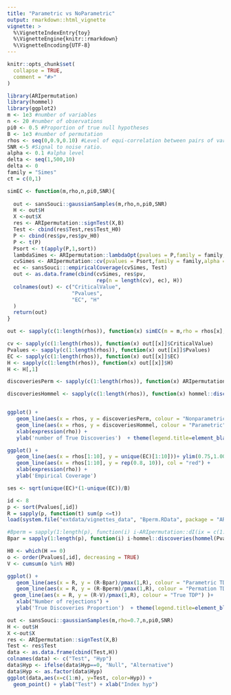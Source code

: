 ```yaml
---
title: "Parametric vs NoParametric"
output: rmarkdown::html_vignette
vignette: >
  %\VignetteIndexEntry{toy}
  %\VignetteEngine{knitr::rmarkdown}
  %\VignetteEncoding{UTF-8}
---
```


```r
knitr::opts_chunk$set(
  collapse = TRUE,
  comment = "#>"
)
```


```r
library(ARIpermutation)
library(hommel)
library(ggplot2)
m <- 1e3 #number of variables
n <- 20 #number of observations
pi0 <- 0.5 #Proportion of true null hypotheses
B <- 1e3 #number of permutation
rhos <- seq(0,0.9,0.10) #Level of equi-correlation between pairs of variables
SNR <-5 #Signal to noise ratio. 
alpha <- 0.1 #alpha level
delta <- seq(1,500,10)
delta <- 0
family = "Simes"
ct = c(0,1)
```

```r
simEC <- function(m,rho,n,pi0,SNR){
  
  out <- sansSouci::gaussianSamples(m,rho,n,pi0,SNR)
  H <- out$H
  X <-out$X
  res <- ARIpermutation::signTest(X,B)
  Test <- cbind(res$Test,res$Test_H0)
  P <- cbind(res$pv,res$pv_H0)
  P <- t(P)
  Psort <- t(apply(P,1,sort))
  lambdaSimes <- ARIpermutation::lambdaOpt(pvalues = P,family = family,ct = ct,alpha = alpha,delta = 0)
  cvSimes <- ARIpermutation::cv(pvalues = Psort,family = family,alpha = alpha,lambda = lambdaSimes,ct = ct,delta = 0)
  ec <- sansSouci:::empiricalCoverage(cvSimes, Test)
  out <- as.data.frame(cbind(cvSimes, res$pv, 
                             rep(n = length(cv), ec), H))
  colnames(out) <- c("CriticalValue", 
                     "Pvalues", 
                     "EC", "H"
  )
  return(out)
}
```

```r

out <- sapply(c(1:length(rhos)), function(x) simEC(m = m,rho = rhos[x],n = n,pi0 = pi0,SNR = SNR),simplify = FALSE)

cv <- sapply(c(1:length(rhos)), function(x) out[[x]]$CriticalValue)
Pvalues <- sapply(c(1:length(rhos)), function(x) out[[x]]$Pvalues)
EC <- sapply(c(1:length(rhos)), function(x) out[[x]]$EC)
H <- sapply(c(1:length(rhos)), function(x) out[[x]]$H)
H <- H[,1]

discoveriesPerm <- sapply(c(1:length(rhos)), function(x) ARIpermutation::dI(ix = c(1:1000),cv = cv[,x],praw = Pvalues[,x]))

discoveriesHommel <- sapply(c(1:length(rhos)), function(x) hommel::discoveries(hommel(Pvalues[,x]),ix = c(1:1000)))


ggplot() +
   geom_line(aes(x = rhos, y = discoveriesPerm, colour = "Nonparametric"))+ 
   geom_line(aes(x = rhos, y = discoveriesHommel, colour = "Parametric")) +
   xlab(expression(rho)) +
   ylab('number of True Discoveries')  + theme(legend.title=element_blank())

```

```r

ggplot() +
   geom_line(aes(x = rhos[1:10], y = unique(EC)[1:10]))+ ylim(0.75,1.005) +
   geom_line(aes(x = rhos[1:10], y = rep(0.8, 10)), col = "red") +
   xlab(expression(rho)) +
   ylab('Empirical Coverage')

ses <- sqrt(unique(EC)*(1-unique(EC))/B)
```

```r
id <- 8
p <- sort(Pvalues[,id])
R = sapply(p, function(t) sum(p <=t)) 
load(system.file("extdata/vignettes_data", "Bperm.RData", package = "ARIpermutation"))

#Bperm = sapply(1:length(p), function(i) i-ARIpermutation::dI(ix = c(1:i),cv = cv[,id],praw = Pvalues[,id]))       
Bpar = sapply(1:length(p), function(i) i-hommel::discoveries(hommel(Pvalues[,id], simes = TRUE), ix=1:i, alpha=alpha))

H0 <- which(H == 0)
o <- order(Pvalues[,id], decreasing = TRUE)
V <- cumsum(o %in% H0)

ggplot() +
   geom_line(aes(x = R, y = (R-Bpar)/pmax(1,R), colour = "Parametric TDP"))+ ylim(0,0.5) +
   geom_line(aes(x = R, y = (R-Bperm)/pmax(1,R), colour = "Permation TDP")) +
  geom_line(aes(x = R, y = (R-V)/pmax(1,R), colour = "True TDP") )+
   xlab("Number of rejections") +
   ylab('True Discoveries Proportion')  + theme(legend.title=element_blank())

```

```r
out <- sansSouci::gaussianSamples(m,rho=0.7,n,pi0,SNR)
H <- out$H
X <-out$X
res <- ARIpermutation::signTest(X,B)
Test <- res$Test
data <- as.data.frame(cbind(Test,H))
colnames(data) <- c("Test", "Hyp")
data$Hyp <- ifelse(data$Hyp==0, "Null", "Alternative")
data$Hyp <- as.factor(data$Hyp)
ggplot(data,aes(x=c(1:m), y=Test, color=Hyp)) +
  geom_point() + ylab("Test") + xlab("Index hyp")

```

